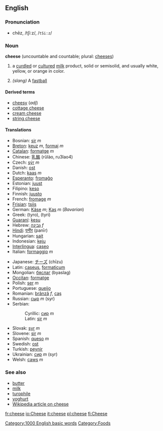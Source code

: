 ==English==
=== Pronunciation ===
*chēz, /tʃiːz/, /<tt>tSi:z</tt>/

=== Noun ===
'''cheese''' (uncountable and countable; plural: [[chees]]es)

# a [[curdle]]d or [[culture]]d [[milk]] product, solid or semisolid, and usually white, yellow, or orange in color.
#{{baseball}} ''(slang)'' A [[fastball]]

====Derived terms====
*[[cheesy]] (''adj'')
*[[cottage cheese]]
*[[cream cheese]]
*[[string cheese]]

====Translations====
{{top}}
*Bosnian: [[sir]] ''m''
*[[Breton]]: [[keuz]] ''m'', [[formaj]] ''m''
*[[Catalan]]: [[formatge]] ''m''
*Chinese: [[乳酪]] (rŭlào, ru3lao4)
*Czech: [[sýr]] ''m''
*Danish: [[ost]]
*Dutch: [[kaas]] ''m''
*[[Esperanto]]: [[fromaĝo]]
*Estonian: [[juust]]
*Filipino: [[keso]]
*Finnish: [[juusto]]
*French: [[fromage]] ''m''
*[[Frisian]]: [[tsiis]]
*German: [[Käse]] ''m''; [[Kas]] ''m'' (''Bavarian'')
*Greek: (tyro), (tyri)
*[[Guaraní]]: [[kesu]]
*Hebrew: [[גבינה]] ''f''
*[[Hindi]]: [[पनीर]] (panīr)
*Hungarian: [[sajt]]
*Indonesian: [[keju]]
*[[Interlingua]]: [[caseo]]
*Italian: [[formaggio]] ''m''
{{mid}}
*Japanese: [[チーズ]] (chīzu)
*Latin: [[caseus]], [[formaticum]]
*Mongolian: [[бяслаг]] (byaslag)
*[[Occitan]]: [[formatge]]
*Polish: [[ser]] ''m''
*Portuguese: [[queijo]]
*Romanian: [[brânză]] ''f'', [[caş]]
*Russian: [[сыр]] ''m'' (syr)
*Serbian:
*:Cyrillic: [[сир]] ''m''
*:Latin: [[sir]] ''m''
*Slovak: [[syr]] ''m''
*Slovene: [[sir]] ''m''
*Spanish: [[queso]] ''m''
*Swedish: [[ost]]
*Turkish: [[peynir]]
*Ukrainian: [[сир]] ''m'' (syr)
*Welsh: [[caws]] ''m''
{{bottom}}

===See also===
*[[butter]]
*[[milk]]
*[[turophile]]
*[[yoghurt]]
*[[w:Cheese|Wikipedia article on cheese]]

[[Category:1000 English basic words]]
[[Category:Foods]]

[[fr:cheese]]
[[io:Cheese]]
[[it:cheese]]
[[pl:cheese]]
[[fi:Cheese]]